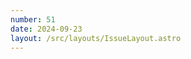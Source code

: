 ```yaml
---
number: 51
date: 2024-09-23
layout: /src/layouts/IssueLayout.astro
---
```



<Title title={`Issue ${frontmatter.number}`} date={frontmatter.date} />

<NewsletterSponsorSlot
  title="Releases so easy your work will never pile up"
  url={`https://get.runway.team/build-or-ship?utm_campaign%3DiOS%20CI%20Newsletter%26utm_medium%3Dweb%26utm_source%3DiOS%20CI%20Newsletter%20Issue%20${frontmatter.number}%26utm_content%3Dsep_23_24`}
  description="Runway handles the release coordination and busywork so you can focus on building great apps. You do the building, we'll do the shipping."
  image="/build-or-ship.png"
/>

This week's issue of the iOS CI Newsletter covers the following topics:

- Detecting memory leaks.
- Installing iOS simulator runtimes on CI/CD 
- Categorising tests using attributes.
- Styling the output of Swift executables.

Thanks so much again for subscribing, enjoy the issue!

## [👨‍🔧 Detecting a memory leak in Xcode](https://www.emergetools.com/blog/posts/the-memory-leak-an-xcode-detective-story?utm_campaign%3DiOS%20CI%20Newsletter%26utm_medium%3Dweb%26utm_source%3DiOS%20CI%20Newsletter%20Issue%2051%26utm_content%3Dsep_23_24)

At my previous job, I led an initiative to audit the app I worked on to **find all memory leaks** and **fix them**. While the diagnosis is simple in most cases, debugging the root cause of a memory leak can be a **very complex task** that can sometimes take multiple days.

In this article in the [Emerge Tools](https://x.com/emergetools) blog, [Jacob Bartlett](https://x.com/jacobtechtavern) outlines the process he followed to fix a memory leak recently and shows a bunch of tips and tricks you can use in your own apps!

## [🔨 Xcode 16 support and major stack updates on Bitrise runners](https://bitrise.io/blog/post/xcode-16-is-now-available-on-bitrise-with-major-stack-updates?utm_campaign%3DiOS%20CI%20Newsletter%26utm_medium%3Dweb%26utm_source%3DiOS%20CI%20Newsletter%20Issue%2051%26utm_content%3Dsep_23_24)

[Bitrise](https://x.com/bitrise) has recently announced that a **new Xcode 16 stack** is available on their infrastructure. Along with this new stack come numerous improvements, defaults and updates to the technologies within the stack.

Before you update your pipelines, you must know that **this stack contains breaking changes** and your pipelines will most likely not work out of the box when you migrate.

## [🎨 Styling terminal output in Swift executables](https://swifttoolkit.dev/posts/terminal-colors?utm_campaign%3DiOS%20CI%20Newsletter%26utm_medium%3Dweb%26utm_source%3DiOS%20CI%20Newsletter%20Issue%2051%26utm_content%3Dsep_23_24)

I was so happy to see this article from [Natan Rolnik](https://x.com/natanrolnik) on [swifttoolkit.dev](https://swifttoolkit.dev) about styling terminal output in Swift executables. It is a topic that really interests me and that [I have spoken about in the past](https://www.youtube.com/watch?v=LBYFHS8jFKk) and seeing more articles about this in the community makes me super happy!

If you'd like to build **delightful Swift CLIs** and style the terminal output to provide the best customer experience possible, make sure you check out [Natan](https://x.com/natanrolnik)'s article! 

## [🧪 Using Traits to annotate and customize test behaviour](https://www.avanderlee.com/swift-testing/using-traits-to-annotate-and-customize-test-behavior?utm_campaign%3DiOS%20CI%20Newsletter%26utm_medium%3Dweb%26utm_source%3DiOS%20CI%20Newsletter%20Issue%2051%26utm_content%3Dsep_23_24)

Traits are a feature in Swift Testing that allows you to **categorise and customise** your unit tests. If you'd like to learn all about this feature, make sure you check out [Antoine van der Lee](https://x.com/twannl)'s wonderful article on the topic! 

If you use Xcode Cloud as your CI/CD service, traits such as tags have a repercussion on how your **test reports display** on the dashboard. Make sure you use tags to your advantage to better organise your tests and save time going forward when you inspect failing CI/CD runs!

## [📱 Install older simulator runtimes on CI/CD](https://testableapple.com/install-ios-simulator-runtimes?utm_campaign%3DiOS%20CI%20Newsletter%26utm_medium%3Dweb%26utm_source%3DiOS%20CI%20Newsletter%20Issue%2051%26utm_content%3Dsep_23_24)

Using a CI/CD service's infrastructure is a good solution to not have to maintain your own runner infrastructure but it comes with its limitations. For example, you don't have **full control over the software installed in the runners** and are limited to what the service installs on the machines.

There are usually ways to work around these limitations by **installing the software you need as part of the workflow's execution**. In this article, [Alexey Alter-Pesotskiy](https://x.com/testableapple) shows you how you can install simulator runtimes as part of a workflow's execution in several different ways.
